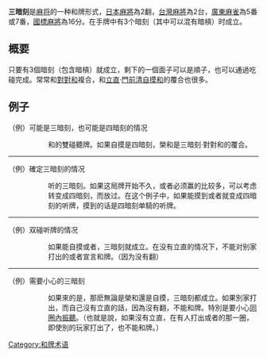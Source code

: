 {{noteTA
|G1=MA}}
'''三暗刻'''是[[麻将|麻将]]的一种和牌形式，[[日本麻將|日本麻將]]為2翻，[[台灣麻將|台灣麻將]]為2台，[[廣東麻雀|廣東麻雀]]為5番或7番，[[国标麻将|國標麻將]]為16分。在手牌中有3个暗刻（其中可以混有暗槓）时成立。

== 概要 ==
只要有3個暗刻（包含暗槓）就成立，剩下的一個面子可以是順子，也可以通過吃碰完成。常常和[[對對和|對對和]]複合，和[[立直|立直]]·[[門前清自摸和|門前清自摸和]]的覆合也很多。

== 例子 ==
（例）可能是三暗刻，也可能是四暗刻的情况
: {{牌画|一索}}{{牌画|一索}}{{牌画|一索}}{{牌画|三索}}{{牌画|三索}}{{牌画|三索}}{{牌画|五萬}}{{牌画|五萬}}{{牌画|五萬}}{{牌画|七筒}}{{牌画|七筒}}{{牌画|九筒}}{{牌画|九筒}}

:: {{牌畫|七筒}}和{{牌畫|九筒}}的雙碰聽牌。如果自摸是四暗刻，榮和是三暗刻·對對和的覆合。
----
（例）確定三暗刻的情况
: {{牌画|一索}}{{牌画|一索}}{{牌画|一索}}{{牌画|三索}}{{牌画|三索}}{{牌画|三索}}{{牌画|五萬}}{{牌画|五萬}}{{牌画|五萬}}{{牌画|三筒}}{{牌画|四筒}}{{牌画|九筒}}{{牌画|九筒}}

:: 听{{牌画|二筒}}{{牌画|五筒}}的三暗刻。如果这局牌开始不久，或者必须赢的比较多，可以考虑转变成四暗刻，而放过{{牌画|二筒}}{{牌画|五筒}}。在这个例子中，如果能摸到{{牌画|三筒}}或者{{牌画|四筒}}就变成四暗刻的听牌，摸到{{牌画|九筒}}的话是四暗刻单騎的听牌。
----
（例）双碰听牌的情况
: {{牌画|一索}}{{牌画|一索}}{{牌画|一索}}{{牌画|三索}}{{牌画|三索}}{{牌画|三索}}{{牌画|五萬}}{{牌画|五萬}}{{牌画|二筒}}{{牌画|三筒}}{{牌画|四筒|横}}{{牌画|九筒}}{{牌画|九筒}}

:: 如果能自摸{{牌画|五萬}}或者{{牌画|九筒}}，三暗刻就成立。在没有立直的情况下，不能对别家打出的{{牌画|五萬}}或者{{牌画|九筒}}宣言和牌。（因为没有翻）
----
（例）需要小心的三暗刻
:{{牌画|一索}}{{牌画|一索}}{{牌画|一索}}{{牌画|七索}}{{牌画|七索}}{{牌画|七索}}{{牌画|五萬}}{{牌画|五萬}}{{牌画|五萬}}{{牌画|六萬}}{{牌画|三筒}}{{牌画|四筒}}{{牌画|五筒}}

:: 如果來的是{{牌畫|六萬}}，那麽無論是榮和還是自摸，三暗刻都成立。如果別家打出{{牌畫|四萬}}{{牌畫|七萬}}，而自己沒有立直的話，因為沒有翻，不能和牌。特別是要小心[[聴牌#振聴|同圈內振聽]]。（也就是說，如果沒有立直，在有人打出{{牌畫|四萬}}或者{{牌畫|七萬}}的那一圈，即使別的玩家打出了{{牌畫|六萬}}，也不能和牌。）

{{日本麻将}}

[[Category:和牌术语|Category:和牌术语]]
